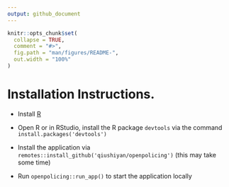 ```yaml
---
output: github_document
---
```


<!-- README.md is generated from README.Rmd. Please edit that file -->

```r
knitr::opts_chunk$set(
  collapse = TRUE,
  comment = "#>",
  fig.path = "man/figures/README-",
  out.width = "100%"
)
```

# Installation Instructions.

- Install [R](https://www.r-project.org/)

- Open R or in RStudio, install the R package `devtools` via the command `install.packages('devtools')`

- Install the application via `remotes::install_github('qiushiyan/openpolicing')` (this may take some time)

- Run `openpolicing::run_app()` to start the application locally
